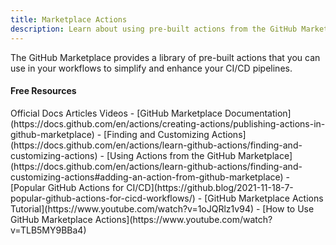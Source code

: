 ```yaml
---
title: Marketplace Actions
description: Learn about using pre-built actions from the GitHub Marketplace in your
---
```

The GitHub Marketplace provides a library of pre-built actions that you can use in your workflows to simplify and enhance your CI/CD pipelines.

#### Free Resources

<Tabs defaultValue="official">
<TabsList>
<TabsTrigger value="official">Official Docs</TabsTrigger>
<TabsTrigger value="article">Articles</TabsTrigger>
<TabsTrigger value="video">Videos</TabsTrigger>
</TabsList>

<TabsContent value="official">
<Note type="note" title="official">
- [GitHub Marketplace Documentation](https://docs.github.com/en/actions/creating-actions/publishing-actions-in-github-marketplace)
- [Finding and Customizing Actions](https://docs.github.com/en/actions/learn-github-actions/finding-and-customizing-actions)
</Note>
</TabsContent>
<TabsContent value="article">
<Note type="note" title="article">
- [Using Actions from the GitHub Marketplace](https://docs.github.com/en/actions/learn-github-actions/finding-and-customizing-actions#adding-an-action-from-github-marketplace)
- [Popular GitHub Actions for CI/CD](https://github.blog/2021-11-18-7-popular-github-actions-for-cicd-workflows/)
</Note>
</TabsContent>
<TabsContent value="video">
<Note type="note" title="video">
- [GitHub Marketplace Actions Tutorial](https://www.youtube.com/watch?v=1oJQRlz1v94)
- [How to Use GitHub Marketplace Actions](https://www.youtube.com/watch?v=TLB5MY9BBa4)
</Note>
</TabsContent>
</Tabs>
